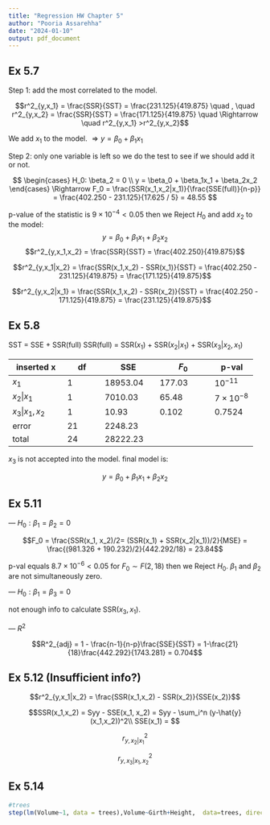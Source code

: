 ```yaml
---
title: "Regression HW Chapter 5"
author: "Pooria Assarehha"
date: "2024-01-10"
output: pdf_document
---
```


## Ex 5.7

Step 1: add the most correlated to the model.

$$r^2_{y,x_1} = \frac{SSR}{SST}  = \frac{231.125}{419.875} \quad , \quad r^2_{y,x_2} = \frac{SSR}{SST}  = \frac{171.125}{419.875} \quad \Rightarrow 
\quad r^2_{y,x_1} >r^2_{y,x_2}$$

We add $x_1$ to the model. $\Rightarrow y = \beta_0 + \beta_1 x_1$ 

Step 2: only one variable is left so we do the test to see if we should add it or not.

$$
\begin{cases}
H_0: \beta_2 = 0 \\
y = \beta_0 + \beta_1x_1 + \beta_2x_2
\end{cases} \Rightarrow F_0 = \frac{SSR(x_1,x_2|x_1)}{\frac{SSE(full)}{n-p}} = \frac{402.250 - 231.125}{17.625 / 5} = 48.55
$$

p-value of the statistic is $9\times 10^{-4} < 0.05$ then we Reject $H_0$ and add $x_2$ to the model:
$$ y = \beta_0 + \beta_1x_1 + \beta_2x_2 $$
$$r^2_{y,x_1,x_2} = \frac{SSR}{SST} = \frac{402.250}{419.875}$$

$$r^2_{y,x_1|x_2} = \frac{SSR(x_1,x_2) - SSR(x_1)}{SST} = \frac{402.250 - 231.125}{419.875} = \frac{171.125}{419.875}$$

$$r^2_{y,x_2|x_1} = \frac{SSR(x_1,x_2) - SSR(x_2)}{SST} = \frac{402.250 - 171.125}{419.875} = \frac{231.125}{419.875}$$

## Ex 5.8

SST = SSE + SSR(full)
SSR(full) = SSR($x_1$) + SSR($x_2|x_1$) + SSR($x_3 | x_2 , x_1$)


inserted x    |     df    |    SSE        |     $F_0$     |   p-val           |
------------- | --------- | ------------- | ------------- | ----------        |
$x_1$         |     1     |   18953.04    |   177.03      | $10^{-11}$        |
$x_2 | x_1$   |     1     |   7010.03     |   65.48       | $7\times10^{-8}$  |
$x_3|x_1,x_2$ |     1     |   10.93       |   0.102       | $0.7524$          |
error         |     21    |   2248.23     |               |                   |
total         |     24    |   28222.23    |               |                   |


$x_3$ is not accepted into the model. final model is:

$$y = \beta_0 + \beta_1x_1 + \beta_2x_2 $$

## Ex 5.11

--- $H_0: \beta_1 = \beta_2 = 0$

$$F_0 = \frac{SSR(x_1, x_2)/2= (SSR(x_1) + SSR(x_2|x_1))/2}{MSE}  = \frac{(981.326 + 190.232)/2}{442.292/18} = 23.84$$

p-val equals $8.7 \times 10^{-6} < 0.05$ for $F_0 \sim F(2,18)$ then we Reject $H_0$.
$\beta_1$ and $\beta_2$ are not simultaneously zero.

--- $H_0: \beta_1 = \beta_3 = 0$

not enough info to calculate SSR($x_3,x_1$).

--- $R^2$

$$R^2_{adj} = 1 - \frac{n-1}{n-p}\frac{SSE}{SST} = 1-\frac{21}{18}\frac{442.292}{1743.281} = 0.704$$

## Ex 5.12   (Insufficient info?)

$$r^2_{y,x_1|x_2} = \frac{SSR(x_1,x_2) - SSR(x_2)}{SSE(x_2)}$$

$$SSR(x_1,x_2) = Syy - SSE(x_1, x_2) = Syy - \sum_i^n (y-\hat{y}(x_1,x_2))^2\\
SSE(x_1) = $$

$$r^2_{y,x_2|x_1}$$

$$r^2_{y,x_3|x_1,x_2}$$


## Ex 5.14
```r
#trees
step(lm(Volume~1, data = trees),Volume~Girth+Height,  data=trees, direction = "forward", test="F")
```
